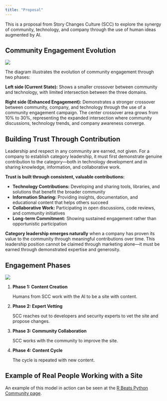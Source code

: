 ```yaml
---
title: "Proposal"
---
```


This is a proposal from Story Changes Culture (SCC) to explore the synergy of community, technology, and company through the use of human ideas augmented by AI.

## Community Engagement Evolution

![](../assets/images/community-engagement-d1.png)

The diagram illustrates the evolution of community engagement through two phases:

**Left side (Current State):** Shows a smaller crossover between community and technology, with limited intersection between the three domains.

**Right side (Enhanced Engagement):** Demonstrates a stronger crossover between community, company, and technology through the use of a community engagement campaign. The center crossover area grows from 10% to 30%, representing the expanded intersection where community discussions, technology trends, and company awareness converge.

## Building Trust Through Contribution

Leadership and respect in any community are earned, not given. For a company to establish category leadership, it must first demonstrate genuine contribution to the category—both in technology development and in sharing knowledge, information, and collaborative work.

**Trust is built through consistent, valuable contributions:**

- **Technology Contributions:** Developing and sharing tools, libraries, and solutions that benefit the broader community
- **Information Sharing:** Providing insights, documentation, and educational content that helps others succeed
- **Collaborative Work:** Participating in open discussions, code reviews, and community initiatives
- **Long-term Commitment:** Showing sustained engagement rather than opportunistic participation

**Category leadership emerges naturally** when a company has proven its value to the community through meaningful contributions over time. This leadership position cannot be claimed through marketing alone—it must be earned through demonstrated expertise and generosity.

## Engagement Phases

![](../assets/images/engagement_phases.png)

1.  **Phase 1: Content Creation**
    
    Humans from SCC work with the AI to be a site with content.

2.  **Phase 2: Expert Vetting**
    
    SCC reaches out to developers and security experts to vet the site and propose changes.

3.  **Phase 3: Community Collaboration**
    
    SCC works with the community to improve the site.

4.  **Phase 4: Content Cycle**
    
    The cycle is repeated with new content.

## Example of Real People Working with a Site

An example of this model in action can be seen at the [R Beats Python Community page](https://oppkey.github.io/r-beats-python/community.html).
